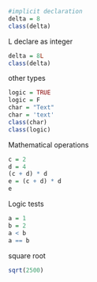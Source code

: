 

```r
#implicit declaration
delta = 8
class(delta)
```
L declare as integer
```r
delta = 8L
class(delta)
```
other types
```r
logic = TRUE
logic = F
char = "Text"
char = 'text'
class(char)
class(logic)
```
Mathematical operations
```r
c = 2
d = 4
(c + d) * d
e = (c + d) * d
e
```
Logic tests
```r
a = 1
b = 2
a < b
a == b

```
square root
```r
sqrt(2500)
```
